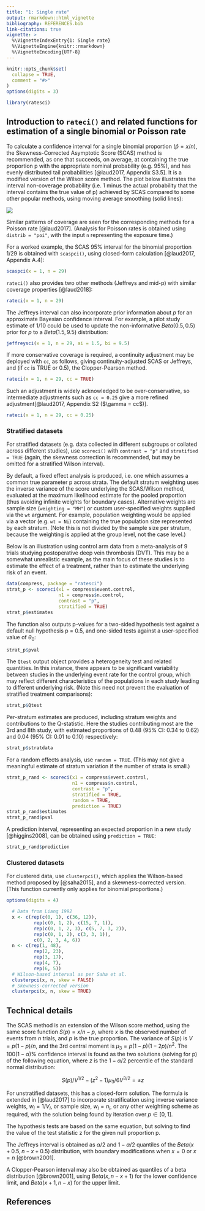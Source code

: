 ```yaml
---
title: "1: Single rate"
output: rmarkdown::html_vignette
bibliography: REFERENCES.bib
link-citations: true
vignette: >
  %\VignetteIndexEntry{1: Single rate}
  %\VignetteEngine{knitr::rmarkdown}
  %\VignetteEncoding{UTF-8}
---
```


```r
knitr::opts_chunk$set(
  collapse = TRUE,
  comment = "#>"
)
options(digits = 3)
```

```r
library(ratesci)
```

## Introduction to `rateci()` and related functions for estimation of a single binomial or Poisson rate

To calculate a confidence interval for a single binomial proportion ($\hat p = x/n$), the Skewness-Corrected Asymptotic Score (SCAS) method is recommended, as one that succeeds, on average, at containing the true proportion p with the appropriate nominal probability (e.g. 95%), and has evenly distributed tail probabilities [@laud2017, Appendix S3.5]. It is a modified version of the Wilson score method. The plot below illustrates the interval non-coverage probability (i.e. 1 minus the actual probability that the interval contains the true value of p) achieved by SCAS compared to some other popular methods, using moving average smoothing (solid lines):

![](images/singlepropLNCP50_small.jpg)

Similar patterns of coverage are seen for the corresponding methods for a Poisson rate [@laud2017]. (Analysis for Poisson rates is obtained using `distrib = "poi"`, with the input `n` representing the exposure time.)

For a worked example, the SCAS 95% interval for the binomial proportion 1/29 is obtained with `scaspci()`, using closed-form calculation [@laud2017, Appendix A.4]:

```r
scaspci(x = 1, n = 29)
```

`rateci()` also provides two other methods (Jeffreys and mid-p) with similar coverage properties [@laud2018]:

```r
rateci(x = 1, n = 29)
```

The Jeffreys interval can also incorporate prior information about $p$ for an approximate Bayesian confidence interval. For example, a pilot study estimate of 1/10 could be used to update the non-informative $Beta(0.5, 0.5)$ prior for $p$ to a $Beta(1.5, 9.5)$ distribution:

```r
jeffreysci(x = 1, n = 29, ai = 1.5, bi = 9.5)
```

If more conservative coverage is required, a continuity adjustment may be deployed with `cc`, as follows, giving continuity-adjusted SCAS or Jeffreys, and (if `cc` is TRUE or 0.5), the Clopper-Pearson method.

```r
rateci(x = 1, n = 29, cc = TRUE)
```

Such an adjustment is widely acknowledged to be over-conservative, so intermediate adjustments such as `cc = 0.25` give a more refined adjustment[@laud2017, Appendix S2 ($\gamma = cc$)].

```r
rateci(x = 1, n = 29, cc = 0.25)
```

### Stratified datasets

For stratified datasets (e.g. data collected in different subgroups or collated across different studies), use `scoreci()` with `contrast = "p"` and `stratified = TRUE` (again, the skewness correction is recommended, but may be omitted for a stratified Wilson interval).

By default, a fixed effect analysis is produced, i.e. one which assumes a common true parameter p across strata. The default stratum weighting uses the inverse variance of the score underlying the SCAS/Wilson method, evaluated at the maximum likelihood estimate for the pooled proportion (thus avoiding infinite weights for boundary cases). Alternative weights are sample size (`weighting = "MH"`) or custom user-specified weights supplied via the `wt` argument. For example, population weighting would be applied via a vector (e.g. `wt = Ni`) containing the true population size represented by each stratum. (Note this is not divided by the sample size per stratum, because the weighting is applied at the group level, not the case level.)

Below is an illustration using control arm data from a meta-analysis of 9 trials studying postoperative deep vein thrombosis (DVT). This may be a somewhat unrealistic example, as the main focus of these studies is to estimate the effect of a treatment, rather than to estimate the underlying risk of an event.

```r
data(compress, package = "ratesci")
strat_p <- scoreci(x1 = compress$event.control, 
                   n1 = compress$n.control, 
                   contrast = "p", 
                   stratified = TRUE)
strat_p$estimates
```

The function also outputs p-values for a two-sided hypothesis test against a default null hypothesis p = 0.5, and one-sided tests against a user-specified value of $\theta_0$:

```r
strat_p$pval
```

The `Qtest` output object provides a heterogeneity test and related quantities. In this instance, there appears to be significant variability between studies in the underlying event rate for the control group, which may reflect different characteristics of the populations in each study leading to different underlying risk. (Note this need not prevent the evaluation of stratified treatment comparisons):

```r
strat_p$Qtest
```

Per-stratum estimates are produced, including stratum weights and contributions to the Q-statistic. Here the studies contributing most are the 3rd and 8th study, with estimated proportions of 0.48 (95% CI: 0.34 to 0.62) and 0.04 (95% CI: 0.01 to 0.10) respectively:

```r
strat_p$stratdata
```

For a random effects analysis, use `random = TRUE`. (This may not give a meaningful estimate of stratum variation if the number of strata is small.)

```r
strat_p_rand <- scoreci(x1 = compress$event.control, 
                        n1 = compress$n.control, 
                        contrast = "p", 
                        stratified = TRUE, 
                        random = TRUE,
                        prediction = TRUE)
strat_p_rand$estimates
strat_p_rand$pval
```

A prediction interval, representing an expected proportion in a new study [@higgins2008], can be obtained using `prediction = TRUE`:

```r
strat_p_rand$prediction
```

### Clustered datasets

For clustered data, use `clusterpci()`, which applies the Wilson-based method proposed by [@saha2015], and a skewness-corrected version. (This function currently only applies for binomial proportions.)

```r
options(digits = 4)
```

```r
  # Data from Liang 1992
  x <- c(rep(c(0, 1), c(36, 12)),
          rep(c(0, 1, 2), c(15, 7, 1)),
          rep(c(0, 1, 2, 3), c(5, 7, 3, 2)),
          rep(c(0, 1, 2), c(3, 3, 1)),
          c(0, 2, 3, 4, 6))
  n <- c(rep(1, 48),
          rep(2, 23),
          rep(3, 17),
          rep(4, 7),
          rep(6, 5))
  # Wilson-based interval as per Saha et al.
  clusterpci(x, n, skew = FALSE)
  # Skewness-corrected version
  clusterpci(x, n, skew = TRUE)
```

## Technical details

The SCAS method is an extension of the Wilson score method, using the same score function $S(p) = x / n - p$, where $x$ is the observed number of events from $n$ trials, and $p$ is the true proportion. The variance of $S(p)$ is $V = p(1 - p)/n$, and the 3rd central moment is $\mu_3 = p(1 - p)(1 - 2p)/n^2$. The $100(1 - \alpha)\%$ confidence interval is found as the two solutions (solving for p) of the following equation, where $z$ is the $1 - \alpha / 2$ percentile of the standard normal distribution:

$$
S(p)/V^{1/2} - (z^2 - 1)\mu_3/6V^{3/2} = \pm z
$$

For unstratified datasets, this has a closed-form solution. The formula is extended in [@laud2017] to incorporate stratification using inverse variance weights, $w_i = 1 / V_i$, or sample size, $w_i = n_i$, or any other weighting scheme as required, with the solution being found by iteration over $p \in [0, 1]$.

The hypothesis tests are based on the same equation, but solving to find the value of the test statistic z for the given null proportion p.

The Jeffreys interval is obtained as $\alpha / 2$ and $1 - \alpha / 2$ quantiles of the $Beta(x + 0.5, n - x + 0.5)$ distribution, with boundary modifications when $x = 0$ or $x = n$ [@brown2001].

A Clopper-Pearson interval may also be obtained as quantiles of a beta distribution [@brown2001], using $Beta(x, n - x + 1)$ for the lower confidence limit, and $Beta(x + 1, n - x)$ for the upper limit.

<!-- The mid-p interval requires iteration to identify limits satisfying the inequalities specified ... -->

<!-- ## Additional details -->

<!-- Confidence intervals for a single binomial proportion, x/n, have a long history. The 'classic' ('conventional' / 'textbook') method everyone learns about in school is known as the Wald method, based on a large-sample "simple asymptotic" Normal approximation. It is easily demonstrated that this method generally fails to achieve the nominal confidence level, even when n is quite large. In other words, a 95% Wald confidence interval will contain the true value of p less than 95% of the time. For small proportions, the actual coverage can be alarmingly low. the Wald method can also produce intervals that contain impossible negative values of p, and an extremely unrealistic interval of [0, 0] when x = 0. -->

## References
